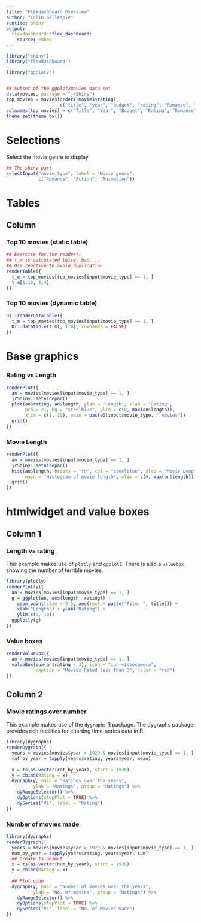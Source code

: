 ```yaml
---
title: "Flexdashboard Overview"
author: "Colin Gillespie"
runtime: shiny
output: 
  flexdashboard::flex_dashboard:
    source: embed
---
```


```r
library("shiny")
library("flexdashboard")
```
```r
library("ggplot2")


## Subset of the ggplot2movies data set
data(movies, package = "jrShiny")
top_movies = movies[order(-movies$rating), 
                    c("title", "year", "budget", "rating", "Romance", "Action", "Animation"), ]
colnames(top_movies) = c("Title", "Year", "Budget", "Rating", "Romance", "Action", "Animation")
theme_set(theme_bw())
```

Selections {.sidebar}
===============================

Select the movie genre to display

```r
## The shiny part
selectInput("movie_type", label = "Movie genre", 
            c("Romance", "Action", "Animation"))
```

Tables
===================================== 

Column {.tabset .tabset-fade}
-------------------------------------
### Top 10 movies (static table)


```r
## Exercise for the reader!: 
## t_m is calculated twice, bad....
## Use reactive to avoid duplication
renderTable({
  t_m = top_movies[top_movies[input$movie_type] == 1, ]
  t_m[1:10, 1:4]
})
```

### Top 10 movies (dynamic table)

```r
DT::renderDataTable({
  t_m = top_movies[top_movies[input$movie_type] == 1, ]
  DT::datatable(t_m[, 1:4], rownames = FALSE)
})
```

Base graphics 
===================================== 

### Rating vs Length

```r
renderPlot({
  an = movies[movies[input$movie_type] == 1, ]
  jrShiny::setnicepar() 
  plot(an$rating, an$length, ylab = "Length", xlab = "Rating", 
       pch = 21, bg = "steelblue", ylim = c(0, max(an$length)), 
       xlim = c(1, 10), main = paste0(input$movie_type, " movies"))
  grid()
})
```

### Movie Length

```r
renderPlot({
  an = movies[movies[input$movie_type] == 1, ]
  jrShiny::setnicepar()
  hist(an$length, breaks = "fd", col = "steelblue", xlab = "Movie Length", 
       main = "Histogram of movie length", xlim = c(0, max(an$length)))
  grid()
})
```

htmlwidget and value boxes
===================================== 

Column 1 {data-width=200}
------------------------------------
### Length vs rating

This example makes use of `plotly` and `ggplot2`. There is also a `valuebox` showing the number
of terrible movies.

```r
library(plotly)
renderPlotly({
  an = movies[movies[input$movie_type] == 1, ]
  g = ggplot(an, aes(length, rating)) + 
    geom_point(size = 0.5, aes(text = paste("Film: ", title))) + 
    xlab("Length") + ylab("Rating") + 
    ylim(c(0, 10)) 
  ggplotly(g)
})
```

### Value boxes

```r
renderValueBox({
  an = movies[movies[input$movie_type] == 1, ]
  valueBox(sum(an$rating < 3), icon = "ion-videocamera", 
           caption = "Movies Rated less than 3", color = "red")
})
```

Column 2 {data-width=300}
-------------------------------------

### Movie ratings over number

This example makes use of the `dygraphs` R package. The dygraphs
package provides rich facilities for charting time-series data 
in R. 

```r
library(dygraphs)
renderDygraph({
  years = movies[movies$year > 1929 & movies[input$movie_type] == 1, ]
  rat_by_year = tapply(years$rating, years$year, mean)
  
  x = ts(as.vector(rat_by_year), start = 1930)
  y = cbind(Rating = x)
  dygraph(y, main = "Ratings over the years", 
          ylab = "Ratings", group = "Ratings") %>% 
    dyRangeSelector() %>%
    dyOptions(stepPlot = TRUE) %>%
    dySeries("V1", label = "Rating")
})
```

### Number of movies made

```r
library(dygraphs)
renderDygraph({
  years = movies[movies$year > 1929 & movies[input$movie_type] == 1, ]
  num_by_year = tapply(years$rating, years$year, sum)
  ## Create ts object
  x = ts(as.vector(num_by_year), start = 1930)
  y = cbind(Rating = x)
  
  ## Plot code
  dygraph(y, main = "Number of movies over the years", 
          ylab = "No. of movies", group = "Ratings") %>% 
    dyRangeSelector() %>%
    dyOptions(stepPlot = TRUE) %>%
    dySeries("V1", label = "No. of Movies made")
})
```





